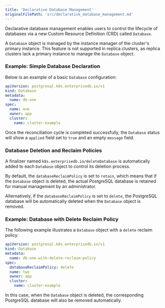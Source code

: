 ```yaml
---
title: 'Declarative Database Management'
originalFilePath: 'src/declarative_database_management.md'
---
```


Declarative database management enables users to control the lifecycle of
databases via a new Custom Resource Definition (CRD) called `Database`.

A `Database` object is managed by the instance manager of the cluster's
primary instance. This feature is not supported in replica clusters,
as replica clusters lack a primary instance to manage the `Database` object.

### Example: Simple Database Declaration

Below is an example of a basic `Database` configuration:

```yaml
apiVersion: postgresql.k8s.enterprisedb.io/v1
kind: Database
metadata:
  name: db-one
spec:
  name: one
  owner: app
  cluster:
    name: cluster-example
```

Once the reconciliation cycle is completed successfully, the `Database` 
status will show a `applied` field set to `true` and an empty `message` field.

### Database Deletion and Reclaim Policies

A finalizer named `k8s.enterprisedb.io/deleteDatabase` is automatically added
to each `Database` object to control its deletion process.

By default, the `databaseReclaimPolicy` is set to `retain`, which means
that if the `Database` object is deleted, the actual PostgreSQL database
is retained for manual management by an administrator.

Alternatively, if the `databaseReclaimPolicy` is set to `delete`,
the PostgreSQL database will be automatically deleted when the `Database`
object is removed.

### Example: Database with Delete Reclaim Policy

The following example illustrates a `Database` object with a `delete`
reclaim policy:

```yaml
apiVersion: postgresql.k8s.enterprisedb.io/v1
kind: Database
metadata:
  name: db-one-with-delete-reclaim-policy
spec:
  databaseReclaimPolicy: delete
  name: two
  owner: app
  cluster:
    name: cluster-example
```

In this case, when the `Database` object is deleted, the corresponding PostgreSQL database will also be removed automatically.
